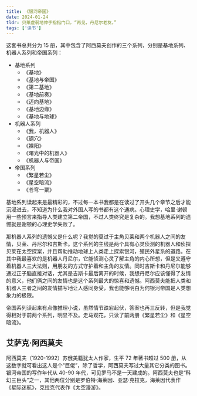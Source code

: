 ```yaml
---
title: 《银河帝国》
date: 2024-01-24
tldr: 贝莱虚弱地伸手指指门口。“再见，丹尼尔老友。”
tags: ['读书']
---
```


这套书总共分为 15 册，其中包含了阿西莫夫创作的三个系列，分别是基地系列、机器人系列和帝国系列：

- 基地系列
  - 《基地》
  - 《基地与帝国》
  - 《第二基地》
  - 《基地前奏》
  - 《迈向基地》
  - 《基地边缘》
  - 《基地与地球》
- 机器人系列
  - 《我，机器人》
  - 《钢穴》
  - 《裸阳》
  - 《曙光中的机器人》
  - 《机器人与帝国》
- 帝国系列
  - 《繁星若尘》
  - 《星空暗流》
  - 《苍穹一粟》

基地系列读起来是最精彩的，不过每一本书我都是在读过了开头几个章节之后才能沉浸进去，不知道为什么我对外国人写的书都有这个通病。心理史学，哈里·谢顿用一些预言来指导人类建立第二帝国，不过人类终究是复杂的。我想基地系列的遗憾就是谢顿的心理史学失败了。

那机器人系列的遗憾又是什么呢？我觉的莫过于主角贝莱和两个机器人之间的友情，贝莱、丹尼尔和吉斯卡。这个系列的主线是两个具有心灵侦测的机器人和侦探贝莱在太空探案，并且帮助推动地球上人类走上探索银河，殖民外星系的道路。在其中我最喜欢的是机器人丹尼尔，它能侦测心灵了解主角的内心所想，但是又遵守着机器人三大法则，用朋友的方式守护着和主角的友情。同时吉斯卡和丹尼尔能够通过正子脑直接对话，尤其是吉斯卡最后离开的时候，我想丹尼尔应该懂得了友情的意义，他们俩之间的友情也是这个系列最大的惊喜和遗憾。阿西莫夫能把人类和机器人三者之间的友情描写地让人感同身受，我也能够明白为何银河帝国是人类想象力的极限。

帝国系列读起来有点像推理小说，虽然情节跌宕起伏，答案也再三反转，但是我觉得相对于前两个系列，明显不及。走马观花，只读了前两册《繁星若尘》和《星空暗流》。

## 艾萨克·阿西莫夫

阿西莫夫（1920-1992）苏俄美籍犹太人作家，生平 72 年著书超过 500 册，从这数字就可看出这人是个“巨佬”，除了哲学，阿西莫夫写过大量其它分类的图书。银河帝国的写作年代从 40-90 年代，可见罗马不是一天建成的。阿西莫夫也是“科幻三巨头”之一，其他两位分别是罗伯特·海莱因、亚瑟·克拉克，海莱因代表作《星际迷航》，克拉克代表作《太空漫游》。
